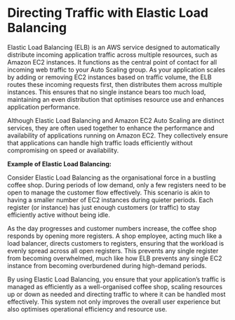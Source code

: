 # **Directing Traffic with Elastic Load Balancing**

Elastic Load Balancing (ELB) is an AWS service designed to automatically distribute incoming application traffic across multiple resources, such as Amazon EC2 instances. It functions as the central point of contact for all incoming web traffic to your Auto Scaling group. As your application scales by adding or removing EC2 instances based on traffic volume, the ELB routes these incoming requests first, then distributes them across multiple instances. This ensures that no single instance bears too much load, maintaining an even distribution that optimises resource use and enhances application performance.

Although Elastic Load Balancing and Amazon EC2 Auto Scaling are distinct services, they are often used together to enhance the performance and availability of applications running on Amazon EC2. They collectively ensure that applications can handle high traffic loads efficiently without compromising on speed or availability.

**Example of Elastic Load Balancing:**

Consider Elastic Load Balancing as the organisational force in a bustling coffee shop. During periods of low demand, only a few registers need to be open to manage the customer flow effectively. This scenario is akin to having a smaller number of EC2 instances during quieter periods. Each register (or instance) has just enough customers (or traffic) to stay efficiently active without being idle.

As the day progresses and customer numbers increase, the coffee shop responds by opening more registers. A shop employee, acting much like a load balancer, directs customers to registers, ensuring that the workload is evenly spread across all open registers. This prevents any single register from becoming overwhelmed, much like how ELB prevents any single EC2 instance from becoming overburdened during high-demand periods.

By using Elastic Load Balancing, you ensure that your application's traffic is managed as efficiently as a well-organised coffee shop, scaling resources up or down as needed and directing traffic to where it can be handled most effectively. This system not only improves the overall user experience but also optimises operational efficiency and resource use.